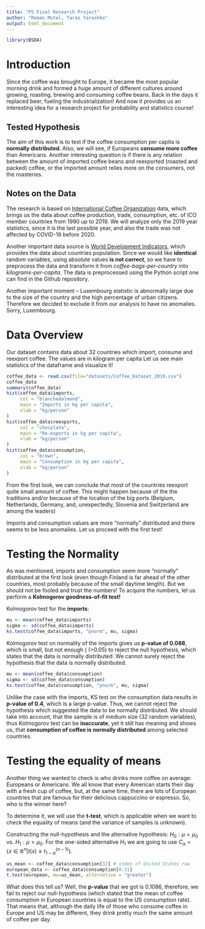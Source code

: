 ```yaml
---
title: "PS Final Research Project"
author: "Roman Mutel, Taras Yaroshko"
output: html_document
---
```


```r
library(BSDA)
```

# Introduction

Since the coffee was brought to Europe, it became the most popular morning drink and formed a huge amount of different cultures around growing, roasting, brewing and consuming coffee beans. Back in the days it replaced beer, fueling the industrialization! And now it provides us an interesting idea for a research project for probability and statistics course!

## Tested Hypothesis

The aim of this work is to test if the coffee consumption per capita is **normally distributed**. Also, we will see, if Europeans **consume more coffee** than Americans. Another interesting question is if there is any relation between the amount of imported coffee beans and reexported (roasted and packed) coffee, or the imported amount relies more on the consumers, not the roasteries.

## Notes on the Data

The research is based on [International Coffee Organization](https://www.ico.org/new_historical.asp?section=Statistics) data, which brings us the data about coffee production, trade, consumption, etc. of ICO member countries from 1990 up to 2019. We will analyze only the 2019 year statistics, since it is the last possible year, and also the trade was not affected by COVID-19 before 2020.

Another important data source is [World Development Indicators](https://data.worldbank.org/indicator/SP.POP.TOTL), which provides the data about countries population. Since we would like **identical** random variables, using absolute values **is not correct**, so we have to preprocess the data and transform it from *coffee-bags-per-country* into *kilograms-per-capita*. The data is preprocessed using the Python script one can find in the Github repository.

Another important moment -- Luxembourg statistic is abnormally large due to the size of the country and the high percentage of urban citizens. Therefore we decided to exclude it from our analysis to have no anomalies. Sorry, Luxembourg.

# Data Overview

Our dataset contains data about 32 countries which import, consume and reexport coffee. The values are in kilogram per capita Let us see main statistics of the dataframe and visualize it!

```r
coffee_data <- read.csv(file="datasets/Coffee_Dataset_2019.csv")
coffee_data
summary(coffee_data)
hist(coffee_data$imports,
     col = "blanchedalmond",
     main = "Imports in kg per capita",
     xlab = "kg/person"
)
hist(coffee_data$reexports,
     col = "chocolate",
     main = "Re-exports in kg per capita",
     xlab = "kg/person"
)
hist(coffee_data$consumption,
     col = "brown",
     main = "Consumption in kg per capita",
     xlab = "kg/person"
)
```

From the first look, we can conclude that most of the countries reexport quite small amount of coffee. This might happen because of the the traditions and/or because of the location of the big ports (Belgium, Netherlands, Germany, and, unexpectedly, Slovenia and Switzerland are among the leaders)

Imports and consumption values are more "normally" distributed and there seems to be less anomalies. Let us proceed with the first test!

# Testing the Normality

As was mentioned, imports and consumption seem more "normally" distributed at the first look (even though Finland is far ahead of the other countries, most probably because of the small daytime length). But we should not be fooled and trust the numbers! To acquire the numbers, let us perform a **Kolmogorov goodness-of-fit test!**

Kolmogorov test for the **imports**:

```r
mu <- mean(coffee_data$imports)
sigma <- sd(coffee_data$imports)
ks.test(coffee_data$imports, "pnorm", mu, sigma)
```

Kolmogorov test on normality of the imports gives us **p-value of 0.088**, which is small, but not enough ( (\>0.05) to reject the null hypothesis, which states that the data is normally distributed. We cannot surely reject the hypothesis that the data is normally distributed.

```r
mu <- mean(coffee_data$consumption)
sigma <- sd(coffee_data$consumption)
ks.test(coffee_data$consumption, "pnorm", mu, sigma)
```

Unlike the case with the imports, KS test on the consumption data results in **p-value of 0.4**, which is a large p-value. Thus, we cannot reject the hypothesis which suggested the data to be normally distributed. We should take into account, that the sample is of medium size (32 random variables), thus Kolmogorov test can be **inaccurate**, yet it still has meaning and shows us, that **consumption of coffee is normally distributed** among selected countries.

# Testing the equality of means

Another thing we wanted to check is who drinks more coffee on average: Europeans or Americans. We all know that every American starts their day with a fresh cup of coffee, but, at the same time, there are lots of European countries that are famous for their delicious cappuccino or espresso. So, who is the winner here?

To determine it, we will use the **t-test**, which is applicable when we want to check the equality of means (and the variance of samples is unknown).

Constructing the null-hypothesis and the alternative hypothesis: $H_0: \mu = \mu_0$ vs. $H_1: \mu > \mu_0$. For the one-sided alternative $H_1$ we are going to use $C_{\alpha} = \{x \in \mathbb{R}^n | t(x) \geq t_{1-\alpha}^{(n-1)}\}$.\

```r
us_mean <- coffee_data$consumption[32] # index of United States row
european_data <- coffee_data$consumption[0:31]
t.test(european, mu=us_mean, alternative = "greater")
```

What does this tell us? Well, the **p-value** that we got is 0.1086, therefore, we fail to reject our null-hypothesis (which stated that the mean of coffee consumption in European countries is equal to the US consumption rate). That means that, although the daily life of those who consume coffee in Europe and US may be different, they drink pretty much the same amount of coffee per day.
